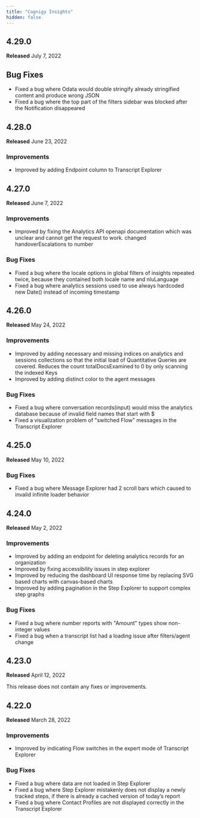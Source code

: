 ```yaml
---
title: "Cognigy Insights"
hidden: false
---
```


## 4.29.0

**Released** July 7, 2022

## Bug Fixes

- Fixed a bug where Odata would double stringify already stringified content and produce wrong JSON
- Fixed a bug where the top part of the filters sidebar was blocked after the Notification disappeared

## 4.28.0

**Released** June 23, 2022

### Improvements

- Improved by adding Endpoint column to Transcript Explorer

## 4.27.0

**Released** June 7, 2022

### Improvements

- Improved by fixing the Analytics API openapi documentation which was unclear and cannot get the request to work. changed handoverEscalations to number

### Bug Fixes

- Fixed a bug where the locale options in global filters of insights repeated twice, because they contained both locale name and nluLanguage
- Fixed a bug where analytics sessions used to use always hardcoded new Date() instead of incoming timestamp

## 4.26.0

**Released** May 24, 2022

### Improvements

- Improved by adding necessary and missing indices on analytics and sessions collections so that the initial load of Quantitative Queries are covered. Reduces the count totalDocsExamined to 0 by only scanning the indexed Keys
- Improved by adding distinct color to the agent messages

### Bug Fixes

- Fixed a bug where conversation records(input) would miss the analytics database because of invalid field names that start with $
- Fixed a visualization problem of "switched Flow" messages in the Transcript Explorer

## 4.25.0

**Released** May 10, 2022

### Bug Fixes

- Fixed a bug where Message Explorer had 2 scroll bars which caused to invalid infinite loader behavior

## 4.24.0

**Released** May 2, 2022

### Improvements

- Improved by adding an endpoint for deleting analytics records for an organization
- Improved by fixing accessibility issues in step explorer
- Improved by reducing the dashboard UI response time by replacing SVG based charts with canvas-based charts
- Improved by adding pagination in the Step Explorer to support complex step graphs

### Bug Fixes

- Fixed a bug where number reports with "Amount" types show non-integer values
- Fixed a bug when a transcript list had a loading issue after filters/agent change

## 4.23.0

**Released** April 12, 2022

This release does not contain any fixes or improvements.

## 4.22.0

**Released** March 28, 2022

### Improvements

- Improved by indicating Flow switches in the expert mode of Transcript Explorer

### Bug Fixes

- Fixed a bug where data are not loaded in Step Explorer
- Fixed a bug where Step Explorer mistakenly does not display a newly tracked steps, if there is already a cached version of today’s report
- Fixed a bug where Contact Profiles are not displayed correctly in the Transcript Explorer
